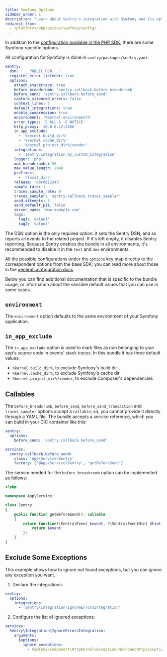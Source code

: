 ```yaml
---
title: Symfony Options
sidebar_order: 1
description: "Learn about Sentry's integration with Symfony and its options."
redirect_from:
  - /platforms/php/guides/symfony/config/
---
```


In addition to the [configuration available in the PHP SDK](../options/), there are some Symfony-specific options.

All configuration for Symfony is done in `config/packages/sentry.yaml`.

```yaml {filename:config/packages/sentry.yaml}
sentry:
  dsn: '___PUBLIC_DSN___'
  register_error_listener: true
  options:
    attach_stacktrace: true
    before_breadcrumb: 'sentry.callback.before_breadcrumb'
    before_send: 'sentry.callback.before_send'
    capture_silenced_errors: false
    context_lines: 5
    default_integrations: true
    enable_compression: true
    environment: '%kernel.environment%'
    error_types: 'E_ALL & ~E_NOTICE'
    http_proxy: '10.0.0.12:3456'
    in_app_exclude:
      - '%kernel.build_dir%'
      - '%kernel.cache_dir%'
      - '%kernel.project_dir%/vendor'
    integrations:
      - 'sentry.integration.my_custom_integration'
    logger: 'php'
    max_breadcrumbs: 50
    max_value_length: 2048
    prefixes:
      - '/local_dir/'
    release: 'abcde12345'
    sample_rate: 1
    traces_sample_rate: 0
    traces_sampler: 'sentry.callback.traces_sampler'
    send_attempts: 3
    send_default_pii: false
    server_name: 'www.example.com'
    tags:
      tag1: 'value1'
      tag2: 'value2'
```

The DSN option is the only required option: it sets the Sentry DSN, and so reports all events to the related project. If it's
left empty, it disables Sentry reporting. Because Sentry enables the bundle in all environments, it's recommended to
disable it in the `test` and `dev` environments.

All the possible configurations under the `options` key map directly to the correspondent options from the base SDK;
you can read more about those in the [general configuration docs](../options/).

Below you can find additional documentation that is specific to the bundle usage, or information about the sensible default
values that you can use in some cases.

## `environment`

The `environment` option defaults to the same environment of your Symfony application.

## `in_app_exclude`

The `in_app_exclude` option is used to mark files as non belonging to your app's source code in events' stack traces.
In this bundle it has three default values:

- `%kernel.build_dir%`, to exclude Symfony's build dir
- `%kernel.cache_dir%`, to exclude Symfony's cache dir
- `%kernel.project_dir%/vendor`, to exclude Composer's dependencies

## Callables

The `before_breadcrumb`, `before_send`, `before_send_transaction` and `traces_sampler` options accept a `callable`; so, you cannot provide it directly through
a YAML file. The bundle accepts a service reference, which you can build in your DIC container like this:

```yaml {filename:config/packages/sentry.yaml}
sentry:
  options:
    before_send: 'sentry.callback.before_send'

services:
  sentry.callback.before_send:
    class: 'App\Service\Sentry'
    factory: ['@App\Service\Sentry', 'getBeforeSend']
```

The service needed for the `before_breadcrumb` option can be implemented as follows:

```php {filename:src/Service/Sentry.php}
<?php

namespace App\Service;

class Sentry
{
    public function getBeforeSend(): callable
    {
        return function(\Sentry\Event $event, ?\Sentry\EventHint $hint): ?\Sentry\Event {
            return $event;
        };
    }
}
```

## Exclude Some Exceptions

This example shows how to ignore not found exceptions, but you can ignore any exception you want.

1. Declare the integrations:

```yaml {filename:config/packages/sentry.yaml}
sentry:
  options:
    integrations:
      - 'Sentry\Integration\IgnoreErrorsIntegration'
```

2. Configure the list of ignored exceptions:

```yaml {filename:config/services.yaml}
services:
  Sentry\Integration\IgnoreErrorsIntegration:
    arguments:
      $options:
        ignore_exceptions:
          - Symfony\Component\HttpKernel\Exception\NotFoundHttpException
```

